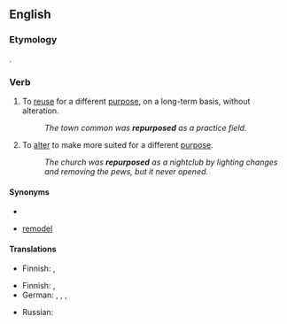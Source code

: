 ==English==

===Etymology===
{{prefix|re|purpose}}.

===Verb===
{{en-verb|repurpos|es}}

# To [[reuse]] for a different [[purpose]], on a long-term basis, without alteration.
#: ''The town common was '''repurposed''' as a practice field.''
# To [[alter]] to make more suited for a different [[purpose]].
#: ''The church was '''repurposed''' as a nightclub by lighting changes and removing the pews, but it never opened.''

====Synonyms====
* {{sense|reuse}} 
* {{sense|alter}} [[remodel]]

====Translations====
{{trans-top|reuse without alteration}}
* Finnish: {{t|fi|kierrättää}}, {{t|fi|ottaa parempaan käyttöön}}
{{trans-mid}}
{{trans-bottom}}

{{trans-top|alter}}
* Finnish: {{t|fi|muuntaa}},{{t|fi|muuttaa}}
* German: {{t|de|umändern}}, {{t|de|abändern}}, {{t|de|umwandeln}}, {{t|de|abwandeln}}
{{trans-mid}}
* Russian: {{qualifier|somewhat}} {{t|ru|перенацелить|tr=|sc=Cyrl}}
{{trans-bottom}}